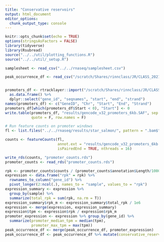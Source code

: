 ```yaml
---
title: "Conservative reservoirs"
output: html_document
editor_options: 
  chunk_output_type: console
---
```


```r
knitr::opts_chunk$set(echo = TRUE)
options(stringsAsFactors = FALSE)
library(tidyverse)
library(Rsubread)
source("../../util/plotting_functions.R")
source("../../util/_setup.R")
```

```r
samplesheet <- read_csv("../../rnaseq/samplesheet.csv")

peak_occurrence_df <- read_csv("/scratch/Shares/rinnclass/JR/CLASS_2021/analysis/01_global_peak_properties/results/peak_occurence_dataframe.csv")


promoters_df <- rtracklayer::import("/scratch/Shares/rinnclass/JR/CLASS_2021/analysis/00_consensus_peaks/results/gene_annotations/lncrna_mrna_promoters.gtf") %>%
  as.data.frame() %>%
  dplyr::select("gene_id", "seqnames", "start", "end", "strand") 
names(promoters_df) <- c("GeneID", "Chr", "Start", "End", "Strand")
promoters_df[which(promoters_df$Start < 0), "Start"] <- 0
write.table(promoters_df, "results/gencode_v32_promoters_6kb.SAF", sep = "\t",
            quote = F, row.names = F)

# Run feature counts on promoter windows
fl <- list.files("../../rnaseq/results/star_salmon/", pattern = ".bam$", full.names = TRUE)

counts <- featureCounts(fl, 
                        annot.ext = "results/gencode_v32_promoters_6kb.SAF", 
                        isPairedEnd = TRUE, nthreads = 16)

write_rds(counts, "promoter_counts.rds")
promoter_counts <- read_rds("promoter_counts.rds")
```

```r
rpk <- promoter_counts$counts / (promoter_counts$annotation$Length/1000)
expression <- data.frame("rpk" = rpk) %>%
  rownames_to_column("gene_id") %>%
  pivot_longer(2:ncol(.), names_to = "sample", values_to = "rpk")
expression_summary <- expression %>%
  group_by(sample) %>%
  summarize(total_rpk = sum(rpk, na.rm = T))
expression_summary$rpk_m <- expression_summary$total_rpk / 1e6
expression <- merge(expression, expression_summary)
expression$tpm <- expression$rpk / expression$rpk_m
promoter_expression <- expression %>% group_by(gene_id) %>%
  summarize(promoter_median_tpm = median(tpm),
            promoter_max_tpm = max(tpm))
peak_occurrence_df <- merge(peak_occurrence_df, promoter_expression)
peak_occurrence_df <- peak_occurrence_df %>% mutate(conservative_reservoir = ifelse(promoter_median_tpm < 0.01 & reservoir == 1, 1, 0))

```


